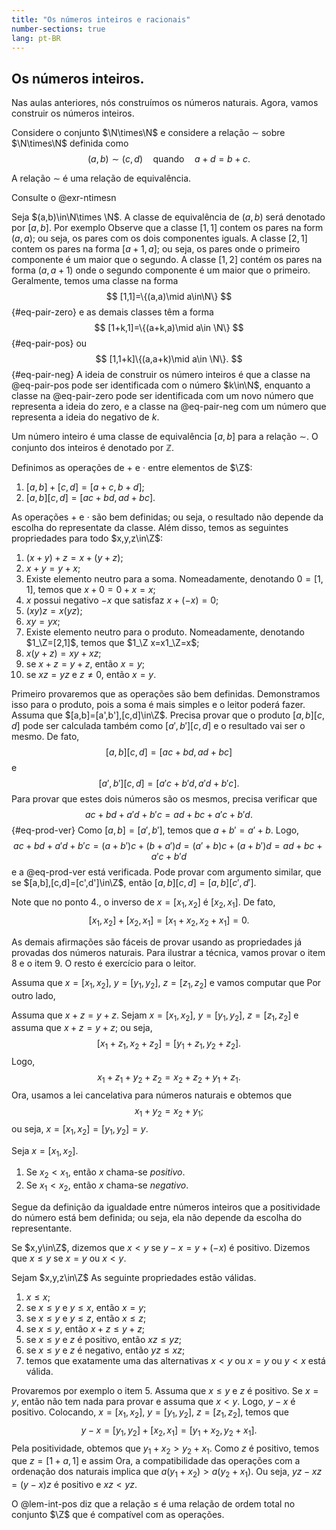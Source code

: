 ```yaml
---
title: "Os números inteiros e racionais"
number-sections: true
lang: pt-BR
---
```


## Os números inteiros. 

Nas aulas anteriores, nós construímos os números naturais. Agora, vamos construir os números inteiros. 

Considere o conjunto $\N\times\N$ e considere a relação $\sim$ sobre $\N\times\N$ definida como 
$$
(a,b)\sim (c,d)\quad\mbox{quando}\quad a+d=b+c.
$$

:::{#lem-rel-int}
A relação $\sim$ é uma relação de equivalência. 
:::
:::{.proof}
Consulte o @exr-ntimesn
:::

Seja $(a,b)\in\N\times \N$. A classe de equivalência de $(a,b)$ será denotado por $[a,b]$. Por exemplo 
\begin{align*}
[1,1]&=\{(1,1),(2,2),(3,3),\ldots\}\\
[2,1]&=\{(2,1),(3,2),(4,3),\ldots\}\\
[1,2]&=\{(1,2),(2,3),(3,4),\ldots\}
\end{align*}
Observe que a classe $[1,1]$ contem os pares na form $(a,a)$; ou seja, os pares com os dois componentes iguals. A classe $[2,1]$ contem os pares na forma $[a+1,a]$; ou seja, os pares onde o primeiro componente é um maior que o segundo. A classe $[1,2]$ contém os pares na forma $(a,a+1)$ onde o segundo componente é um maior que o primeiro. Geralmente, temos uma classe na forma 
$$
[1,1]=\{(a,a)\mid a\in\N\}
$${#eq-pair-zero}
e as demais classes têm a forma 
$$
[1+k,1]=\{(a+k,a)\mid a\in \N\} 
$${#eq-pair-pos}
ou 
$$
[1,1+k]\{(a,a+k)\mid a\in \N\}.
$${#eq-pair-neg}
A ideia de construir os número inteiros é que a classe na @eq-pair-pos pode ser identificada com o número $k\in\N$, enquanto a classe na @eq-pair-zero pode ser identificada com um novo número que representa a ideia do zero, e a classe na @eq-pair-neg com um número que representa a ideia do negativo de $k$.

:::{#def-int}
Um número inteiro é uma classe de equivalência $[a,b]$ para a relação $\sim$. O conjunto dos inteiros é denotado por $\mathbb Z$. 
:::


:::{#def-int-ops}
Definimos as operações de $+$ e $\cdot$ entre elementos de $\Z$:

1. $[a,b]+[c,d]=[a+c,b+d]$;
2. $[a,b][c,d]=[ac+bd,ad+bc]$.
:::


:::{#lem-int-ops}
As operações $+$ e $\cdot$ são bem definidas; ou seja, o resultado não depende da escolha do representate da classe. Além disso, temos as seguintes propriedades para todo $x,y,z\in\Z$:

1. $(x+y)+z=x+(y+z)$;
2. $x+y=y+x$;
3. Existe elemento neutro para a soma. Nomeadamente, denotando $0=[1,1]$, temos que $x+0=0+x=x$;
4. $x$ possui negativo $-x$ que satisfaz $x+(-x)=0$;
5. $(xy)z=x(yz)$;
6. $xy=yx$;
7. Existe elemento neutro para o produto. Nomeadamente, denotando $1_\Z=[2,1]$, temos que $1_\Z x=x1_\Z=x$;
8. $x(y+z)=xy+xz$;
9. se $x+z=y+z$, então $x=y$;
10. se $xz=yz$ e $z\neq 0$, então $x=y$.
:::

:::{.proof}
Primeiro provaremos que as operações são bem definidas. Demonstramos isso para o produto, pois a soma é mais simples 
e o leitor poderá fazer. Assuma que $[a,b]=[a',b'],[c,d]\in\Z$. Precisa provar que o produto $[a,b][c,d]$ pode 
ser calculada também como $[a',b'][c,d]$ e o resultado vai ser o mesmo. De fato,
$$
[a,b][c,d]=[ac+bd,ad+bc]
$$
e
$$
[a',b'][c,d]=[a'c+b'd,a'd+b'c].
$$
Para provar que estes dois números são os mesmos, precisa verificar que 
$$
ac+bd+a'd+b'c=ad+bc+a'c+b'd.
$${#eq-prod-ver}
Como $[a,b]=[a',b']$, temos que $a+b'=a'+b$. Logo, 
$$
ac+bd+a'd+b'c=(a+b')c+(b+a')d=(a'+b)c+(a+b')d=ad+bc+a'c+b'd
$$
e a @eq-prod-ver está verificada. Pode provar com argumento similar, que se 
$[a,b],[c,d]=[c',d']\in\Z$, então $[a,b][c,d]=[a,b][c',d']$. 

Note que no ponto 4., o inverso de $x=[x_1,x_2]$ é $[x_2,x_1]$. De fato, 
$$
[x_1,x_2]+[x_2,x_1]=[x_1+x_2,x_2+x_1]=0.
$$

As demais afirmações são fáceis de provar usando as propriedades já provadas dos números naturais. 
Para ilustrar a técnica, vamos provar o  item 8 e o item 9. O resto é exercício para o leitor. 

Assuma que $x=[x_1,x_2]$, $y=[y_1,y_2]$, $z=[z_1,z_2]$ e vamos computar que 
\begin{align*}
x(y+z)&=[x_1,x_2]([y_1,y_2]+[z_1,z_2])=[x_1,x_2]([y_1+z_1,y_2+z_2])\\&=
[x_1(y_1+z_1)+x_2(y_2+z_2),x_1(y_2+z_2)+x_2(y_1+z_1)]\\&=
[x_1y_1+x_1z_1+x_2y_2+x_2z_2,x_1y_2+x_1z_2+x_2y_1+x_2z_1].
\end{align*}
Por outro lado, 
\begin{align*}
xy+xz&=[x_1,x_2][y_1,y_2]+[x_1,x_2][z_1,z_2]\\&=[x_1y_1+x_2y_2,x_1y_2+x_2y_1]+[x_1z_1+x_2z_2,x_1z_2+x_2z_1]\\&=
[x_1y_1+x_2y_2+x_1z_1+x_2z_2,x_1y_2+x_2y_1+x_1z_2+x_2z_1]
\end{align*}

Assuma que $x+z=y+z$. Sejam $x=[x_1,x_2]$, $y=[y_1,y_2]$, $z=[z_1,z_2]$ e assuma que 
$x+z=y+z$; ou seja, 
$$
[x_1+z_1,x_2+z_2]=[y_1+z_1,y_2+z_2].
$$
Logo, 
$$
x_1+z_1+y_2+z_2=x_2+z_2+y_1+z_1.
$$
Ora, usamos a lei cancelativa para números naturais e obtemos que 
$$
x_1+y_2=x_2+y_1;
$$
ou seja, $x=[x_1,x_2]=[y_1,y_2]=y$. 
:::

:::{#def-int-pos}
Seja $x=[x_1,x_2]$. 

1. Se $x_2<x_1$, então $x$ chama-se *positivo*.
2. Se $x_1<x_2$, então $x$ chama-se *negativo*.

Segue da definição da igualdade entre números inteiros que a positividade do número está bem definida; 
ou seja, ela não depende da escolha do representante. 

Se $x,y\in\Z$, dizemos que $x<y$ se $y-x=y+(-x)$ é positivo. Dizemos que $x\leq y$ se $x=y$ ou $x<y$. 
:::

:::{#lem-int-pos}
Sejam $x,y,z\in\Z$ As seguinte propriedades estão válidas. 

1. $x\leq x$;
2. se $x\leq y$ e $y\leq x$, então $x=y$;
3. se $x\leq y$ e $y\leq z$, então $x\leq z$; 
4. se $x\leq y$, então $x+z\leq y+z$; 
5. se $x\leq y$ e $z$ é positivo, então $xz\leq yz$;
6. se $x\leq y$ e $z$ é negativo, então $yz\leq xz$;
7. temos que exatamente uma das alternativas $x<y$ ou $x=y$ ou $y<x$ está válida.
:::
:::{.proof}
Provaremos por exemplo o item 5. Assuma que $x\leq y$ e $z$ é positivo. Se $x=y$, então não tem nada para provar e assuma que 
$x<y$. Logo, $y-x$ é positivo. Colocando, $x=[x_1,x_2]$, $y=[y_1,y_2]$, $z=[z_1,z_2]$, temos que 
$$
y-x=[y_1,y_2]+[x_2,x_1]=[y_1+x_2,y_2+x_1].
$$
Pela positividade, obtemos que $y_1+x_2>y_2+x_1$. 
Como $z$ é positivo, temos que $z=[1+a,1]$ e assim 
\begin{align*}
(y-x)z&=[(y_1+x_2)(1+a)+y_2+x_1,y_1+x_2+(y_2+x_1)(1+a)]\\&=
[y_1+x_2+ay_1+ax_2+y_2+x_1,y_1+x_2+y_2+x_1+y_2a+x_1a]\\&=
[ay_1+ax_2,y_2a+x_1a]=[a(y_1+x_2),a(y_2+x_1)].
\end{align*}
Ora, a compatibilidade das operações com a ordenação dos naturais implica que $a(y_1+x_2)>a(y_2+x_1)$. 
Ou seja, $yz-xz=(y-x)z$ é positivo e $xz<yz$. 
:::

O @lem-int-pos diz que a relação $\leq$ é uma relação de ordem total no conjunto $\Z$ que é compatível com 
as operações.